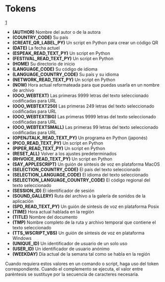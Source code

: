 = Tokens =

[File:Dialog3.png]

* '''(AUTHOR)''' Nombre del autor o de la autora
* '''(COUNTRY_CODE)''' Su país
* '''(CREATE_QR_LABEL_PY)''' Un script en Python para crear un código QR
* '''(DATE)''' La fecha actuel
* '''(ESPEAK_READ_TEXT_PY)''' Un script en Python
* '''(FESTIVAL_READ_TEXT_PY)''' Un script en Python
* '''(HOME)''' Su directorio de inicio
* '''(LANGUAGE_CODE)''' Su código de idioma
* '''(LANGUAGE_COUNTRY_CODE)''' Su país y su idioma
* '''(NETWORK_READ_TEXT_PY)''' Un script en Python
* '''(NOW)''' Hora actual reformateada para que puedas usarla en un nombre de archivo
* '''(OOO_WEBTEXT)''' Las primeras 9999 letras del texto seleccionado codificadas para URL
* '''(OOO_WEBTEXT250)''' Las primeras 249 letras del texto seleccionado codificadas para URL
* '''(OOO_WEBTEXTBIG)''' Las primeras 9999 letras del texto seleccionado codificadas para URL
* '''(OOO_WEBTEXTSMALL)''' Las primeras 99 letras del texto seleccionado codificadas para URL
* '''(OPENJTALK_READ_TEXT_PY)''' Un programa en Python (japonés)
* '''(PICO_READ_TEXT_PY)''' Un script en Python
* '''(PIPER_READ_TEXT_PY)''' Un script en Python
* '''(RESET_ALL)''' Volver a los ajustes predeterminados
* '''(RHVOICE_READ_TEXT_PY)''' Un script en Python
* '''(SAY_APPLESCRIPT)''' Un guión de síntesis de voz en plataforma MacOS
* '''(SELECTION_COUNTRY_CODE)''' El país del texto seleccionado
* '''(SELECTION_LANGUAGE_CODE)''' El idioma del texto seleccionado
* '''(SELECTION_LANGUAGE_COUNTRY_CODE)''' El código regional del texto seleccionado
* '''(SESSION_ID)''' El identificador de sesión
* '''(SOUND_GALLERY)''' Ruta del archivo a la galería de sonidos de la aplicación
* '''(SPD_READ_TEXT_PY)''' Un guión de síntesis de voz en plataforma Posix
* '''(TIME)''' Hora actual hablada en la región
* '''(TITLE)''' Nombre del documento
* '''(TMP)''' Nombre completo de la ruta y archivo temporal que contiene el texto seleccionado
* '''(TTS_WSCRIPT_VBS)''' Un guión de síntesis de voz en plataforma Windows
* '''(UNIQUE_ID)''' Un identificador de usuario de un solo uso
* '''(USER_ID)''' Un identificador de usuario anónimo
* '''(WEEKDAY)''' Día actual de la semana tal como se habla en la región

Cuando requiera estos valores en un comando o script, haga uso del token correspondiente.
Cuando el complemento se ejecuta, el valor entre paréntesis se sustituye por la secuencia
de caracteres necesaria.

